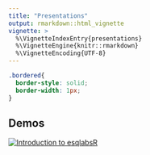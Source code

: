 ```yaml
---
title: "Presentations"
output: rmarkdown::html_vignette
vignette: >
  %\VignetteIndexEntry{presentations}
  %\VignetteEngine{knitr::rmarkdown}
  %\VignetteEncoding{UTF-8}
---
```


```css
.bordered{
  border-style: solid;
  border-width: 1px;
}
```


## Demos

<div class="bordered">

[![Introduction to esqlabsR](presentations/introduction-to-esqlabsR-miniature.png)](presentations/introduction-to-esqlabsR.html)

</div>


